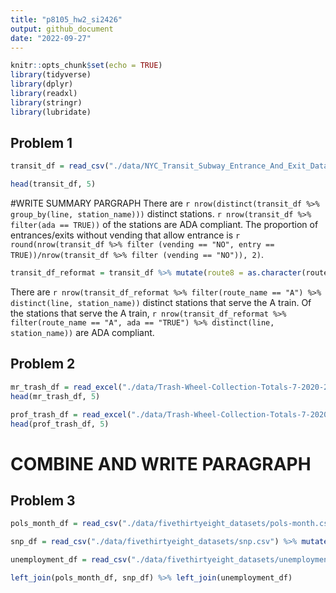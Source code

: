 ```yaml
---
title: "p8105_hw2_si2426"
output: github_document
date: "2022-09-27"
---
```


```r
knitr::opts_chunk$set(echo = TRUE)
library(tidyverse)
library(dplyr)
library(readxl)
library(stringr)
library(lubridate)
```

## Problem 1

```r
transit_df = read_csv("./data/NYC_Transit_Subway_Entrance_And_Exit_Data.csv") %>% janitor::clean_names() %>% select(line, station_name, station_latitude, station_longitude, route1:route11, entrance_type, entry, vending, ada) %>% mutate(entry = recode(entry, "YES" = TRUE, NO = FALSE))
```

```r
head(transit_df, 5)
```

#WRITE SUMMARY PARGRAPH
There are `r nrow(distinct(transit_df %>% group_by(line, station_name)))` distinct stations. `r nrow(transit_df %>% filter(ada == TRUE))` of the stations are ADA compliant. The proportion of entrances/exits without vending that allow entrance is `r round(nrow(transit_df %>% filter (vending == "NO", entry == TRUE))/nrow(transit_df %>% filter (vending == "NO")), 2)`.

```r
transit_df_reformat = transit_df %>% mutate(route8 = as.character(route8), route9 = as.character(route9), route10 = as.character(route10), route11 = as.character(route11)) %>% pivot_longer(route1:route11, names_to = "route_number", values_to = "route_name")
```

There are `r nrow(transit_df_reformat %>% filter(route_name == "A") %>% distinct(line, station_name))` distinct stations that serve the A train. Of the stations that serve the A train, `r nrow(transit_df_reformat %>% filter(route_name == "A", ada == "TRUE") %>% distinct(line, station_name))` are ADA compliant.


## Problem 2

```r
mr_trash_df = read_excel("./data/Trash-Wheel-Collection-Totals-7-2020-2.xlsx", sheet = "Mr. Trash Wheel", range = cell_cols(c("A:N"))) %>% janitor::clean_names() %>% filter(!is.na(dumpster)) %>% mutate(sports_balls = as.integer(round(sports_balls)))
head(mr_trash_df, 5)

prof_trash_df = read_excel("./data/Trash-Wheel-Collection-Totals-7-2020-2.xlsx", sheet = "Professor Trash Wheel", range = cell_cols(c("A:N"))) %>% janitor::clean_names() %>% filter(!is.na(dumpster)) %>% mutate(sports_balls = as.integer(round(sports_balls)))
head(prof_trash_df, 5)
```
# COMBINE AND WRITE PARAGRAPH

## Problem 3
```r
pols_month_df = read_csv("./data/fivethirtyeight_datasets/pols-month.csv") %>% separate(col = mon, into= c("year", "month", "day")) %>%mutate(month = factor(month.name[(as.numeric(month))], levels = month.name)) %>% mutate(year = as.numeric(year)) %>% mutate(president = ifelse(prez_dem == 1, "dem", "gop")) %>% select(-c(prez_dem, prez_gop, day)) %>% arrange(year, month)

snp_df = read_csv("./data/fivethirtyeight_datasets/snp.csv") %>% mutate(date = as.Date(date, format = "%m/%d/%y")) %>% separate(col = date, into = c("year", "month", "day")) %>% mutate(month = factor(month.name[(as.numeric(month))], levels = month.name)) %>% mutate(year = as.numeric(year)) %>% select(-c(day)) %>% arrange(year, month)

unemployment_df = read_csv("./data/fivethirtyeight_datasets/unemployment.csv") %>% janitor::clean_names() %>% pivot_longer(jan:dec, names_to = "month", values_to = "unemployment_rate") %>% mutate(month = str_to_sentence(month)) %>% mutate(month = factor(month, levels = month.abb, labels = month.name))

left_join(pols_month_df, snp_df) %>% left_join(unemployment_df)
```







